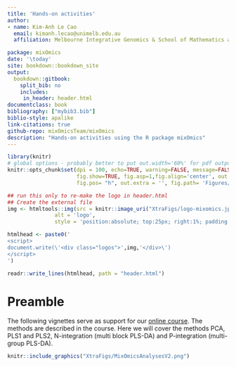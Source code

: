 ```yaml
--- 
title: 'Hands-on activities'
author:
- name: Kim-Anh Le Cao
  email: kimanh.lecao@unimelb.edu.au
  affiliation: Melbourne Integrative Genomics & School of Mathematics and Statistics, The University of Melbourne, Australia

package: mixOmics
date: '\today'
site: bookdown::bookdown_site
output: 
  bookdown::gitbook:
    split_bib: no
    includes:
     in_header: header.html
documentclass: book
bibliography: ["mybib3.bib"]
biblio-style: apalike
link-citations: true
github-repo: mixOmicsTeam/mixOmics
description: "Hands-on activities using the R package mixOmics"
---
```

```r
library(knitr)
# global options - probably better to put out.width='60%' for pdf output
knitr::opts_chunk$set(dpi = 100, echo=TRUE, warning=FALSE, message=FALSE, eval = TRUE, cache=TRUE,
                      fig.show=TRUE, fig.asp=1,fig.align='center', out.width = '75%',
                      fig.pos= "h", out.extra = '', fig.path= 'Figures/')
```

```r
## run this only to re-make the logo in header.html
## Create the external file
img <- htmltools::img(src = knitr::image_uri("XtraFigs/logo-mixomics.jpg"),
               alt = 'logo',
               style = 'position:absolute; top:25px; right:1%; padding:10px;z-index:200;')

htmlhead <- paste0('
<script>
document.write(\'<div class="logos">',img,'</div>\')
</script>
')

readr::write_lines(htmlhead, path = "header.html")
```


# Preamble {-}

The following vignettes serve as support for our [online course](https://study.unimelb.edu.au/find/short-courses/mixomics-r-essentials-for-biological-data-integration/#course-specifics). The methods are described in the course. Here we will cover the methods PCA, PLS1 and PLS2, N-integration (multi block PLS-DA) and P-integration (multi-group PLS-DA).


```r

knitr::include_graphics("XtraFigs/MixOmicsAnalysesV2.png")
```



